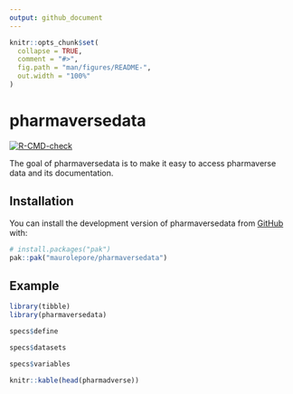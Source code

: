 ```yaml
---
output: github_document
---
```


<!-- README.md is generated from README.Rmd. Please edit that file -->

```r
knitr::opts_chunk$set(
  collapse = TRUE,
  comment = "#>",
  fig.path = "man/figures/README-",
  out.width = "100%"
)
```

# pharmaversedata

<!-- badges: start -->
[![R-CMD-check](https://github.com/maurolepore/pharmaversedata/actions/workflows/R-CMD-check.yaml/badge.svg)](https://github.com/maurolepore/pharmaversedata/actions/workflows/R-CMD-check.yaml)
<!-- badges: end -->

The goal of pharmaversedata is to make it easy to access pharmaverse data and its documentation.

## Installation

You can install the development version of pharmaversedata from [GitHub](https://github.com/) with:

``` r
# install.packages("pak")
pak::pak("maurolepore/pharmaversedata")
```

## Example

```r
library(tibble)
library(pharmaversedata)

specs$define

specs$datasets

specs$variables

knitr::kable(head(pharmadverse))
```
